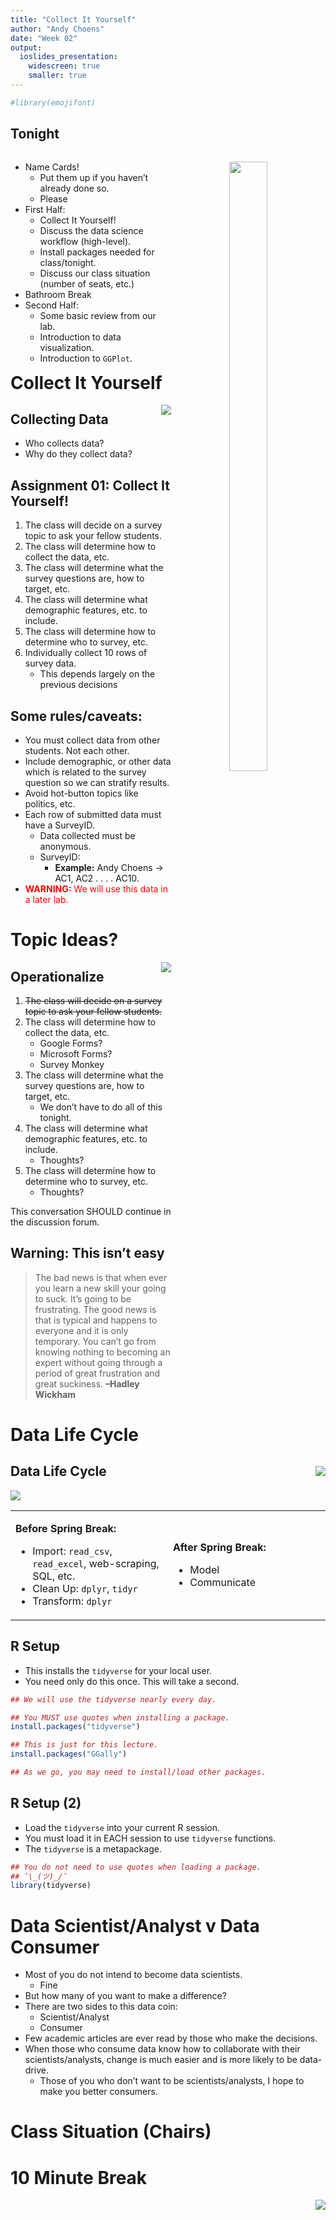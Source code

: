 ```yaml
---
title: "Collect It Yourself"
author: "Andy Choens"
date: "Week 02"
output:
  ioslides_presentation:
    widescreen: true
    smaller: true
---
```


```r
#library(emojifont)
```

## Tonight

<div style="float:left; width:49%">
- Name Cards!
   - Put them up if you haven't already done so. 
   - Please
- First Half:
   - Collect It Yourself!
   - Discuss the data science workflow (high-level).
   - Install packages needed for class/tonight.
   - Discuss our class situation (number of seats, etc.)
- Bathroom Break
- Second Half:
   - Some basic review from our lab.
   - Introduction to data visualization.
   - Introduction to `GGPlot`.
</div>

<div style="float:right; text-align:center; width:49%">
<img src="https://cran.r-project.org/Rlogo.svg" width="50%">
</div>


# Collect It Yourself

<div style="margin:auto; text-align:right;">
<img src="https://imgs.xkcd.com/comics/the_data_so_far.png" align="right">
</div>


## Collecting Data

- Who collects data?
- Why do they collect data?


## Assignment 01: Collect It Yourself!

1. The class will decide on a survey topic to ask your fellow students.
2. The class will determine how to collect the data, etc.
3. The class will determine what the survey questions are, how to target, etc.
4. The class will determine what demographic features, etc. to include.
5. The class will determine how to determine who to survey, etc.
6. Individually collect 10 rows of survey data.
   - This depends largely on the previous decisions

## Some rules/caveats:

* You must collect data from other students. Not each other.
* Include demographic, or other data which is related to the survey question so
we can stratify results.
* Avoid hot-button topics like politics, etc.
* Each row of submitted data must have a SurveyID.
   * Data collected must be anonymous. 
   * SurveyID:
      * **Example:** Andy Choens -> AC1, AC2 . . . . AC10.
* <span style="color:red">**WARNING:** We will use this data in a later lab.</span>

# Topic Ideas?

<div style="margin:auto; text-align:right;">
<img src="https://imgs.xkcd.com/comics/the_data_so_far.png" align="right">
</div>

## Operationalize

1. ~~The class will decide on a survey topic to ask your fellow students.~~
2. The class will determine how to collect the data, etc.
   - Google Forms?
   - Microsoft Forms?
   - Survey Monkey
3. The class will determine what the survey questions are, how to target, etc.
   - We don't have to do all of this tonight.
4. The class will determine what demographic features, etc. to include.
   - Thoughts?
5. The class will determine how to determine who to survey, etc.
   - Thoughts?
   
This conversation SHOULD continue in the discussion forum.

## Warning: This isn't easy

> The bad news is that when ever you learn a new skill your going to suck. It’s
going to be frustrating. The good news is that is typical and happens to
everyone and it is only temporary. You can’t go from knowing nothing to becoming
an expert without going through a period of great frustration and great
suckiness.
**--Hadley Wickham**


# Data Life Cycle

<div style="margin:auto; float:right; text-align:right;">
<img src="https://d33wubrfki0l68.cloudfront.net/571b056757d68e6df81a3e3853f54d3c76ad6efc/32d37/diagrams/data-science.png">
</div>


## Data Life Cycle

![](https://d33wubrfki0l68.cloudfront.net/571b056757d68e6df81a3e3853f54d3c76ad6efc/32d37/diagrams/data-science.png)

<table><tr><td width="50%">
**Before Spring Break:**

- Import: `read_csv`, `read_excel`, web-scraping, SQL, etc.
- Clean Up: `dplyr`, `tidyr`
- Transform: `dplyr`
</td><td width="50%">
**After Spring Break:**

- Model
- Communicate
</td></tr></table>

## R Setup

- This installs the `tidyverse` for your local user. 
- You need only do this once. This will take a second.

```r
## We will use the tidyverse nearly every day.

## You MUST use quotes when installing a package.
install.packages("tidyverse")

## This is just for this lecture.
install.packages("GGally")

## As we go, you may need to install/load other packages.
```


## R Setup (2)

- Load the `tidyverse` into your current R session. 
- You must load it in EACH session to use `tidyverse` functions.
- The `tidyverse` is a metapackage.

```r
## You do not need to use quotes when loading a package.
## ¯\_(ツ)_/¯
library(tidyverse)
```


# Data Scientist/Analyst v Data Consumer

- Most of you do not intend to become data scientists.
   - Fine
- But how many of you want to make a difference?
- There are two sides to this data coin:
   - Scientist/Analyst
   - Consumer
- Few academic articles are ever read by those who make the decisions.
- When those who consume data know how to collaborate with their
scientists/analysts, change is much easier and is more likely to be data-drive.
   - Those of you who don't want to be scientists/analysts, I hope to make you
   better consumers.


# Class Situation (Chairs)

# 10 Minute Break {data-background="" data-background-size="15%"}

<div style="margin:auto; text-align:right;">
<img src="https://upload.wikimedia.org/wikipedia/commons/thumb/7/70/Wooden_hourglass_3.jpg/237px-Wooden_hourglass_3.jpg" align="right">
</div>
